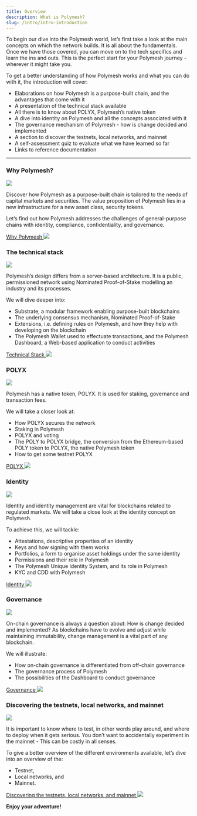 ```yaml
---
title: Overview
description: What is Polymesh?
slug: /intro/intro-introduction
---
```



To begin our dive into the Polymesh world, let’s first take a look at the main concepts on which the network builds. It is all about the fundamentals. Once we have those covered, you can move on to the tech specifics and learn the ins and outs. This is the perfect start for your Polymesh journey - wherever it might take you.

To get a better understanding of how Polymesh works and what you can do with it, the introduction will cover:
* Elaborations on how Polymesh is a purpose-built chain, and the advantages that come with it
* A presentation of the technical stack available
* All there is to know about POLYX, Polymesh’s native token
* A dive into identity on Polymesh and all the concepts associated with it
* The governance mechanism of Polymesh - how is change decided and implemented
* A section to discover the testnets, local networks, and mainnet
* A self-assessment quiz to evaluate what we have learned so far
* Links to reference documentation


***

<div class="box-overview-card-dyn">
	<h3>Why Polymesh?</h3>
	<div class="content">
		<img class="inline-image-float-right" src="/tmpAssets/01_why_polymesh-01.svg"/>
		<p>Discover how Polymesh as a purpose-built chain is tailored to the needs of capital markets and securities. The value proposition of Polymesh lies in a new infrastructure for a new asset class, security tokens.</p>
		<p>Let’s find out how Polymesh addresses the challenges of general-purpose chains with identity, compliance, confidentiality, and governance.</p>
		<a class="action-link" href="#">
			Why Polymesh
			<img src="/icon-arrow-right.svg"/>
		</a>
	</div>
</div>

<div class="box-overview-card-dyn">
	<h3>The technical stack</h3>
	<div class="content">
		<img class="inline-image-float-right" src="/tmpAssets/02_technical_stack-01.svg"/>
		<p>Polymesh’s design differs from a server-based architecture. It is a public, permissioned network using Nominated Proof-of-Stake modelling an industry and its processes.</p>
		<p>We will dive deeper into:</p>
		<ul>
			<li>Substrate, a modular framework enabling purpose-built blockchains</li>
			<li>The underlying consensus mechanism, Nominated Proof-of-Stake</li>
			<li>Extensions, i.e. defining rules on Polymesh, and how they help with developing on the blockchain</li>
			<li>The Polymesh Wallet used to effectuate transactions, and the Polymesh Dashboard, a Web-based application to conduct activities</li>
		</ul>
		<a class="action-link" href="#">
			Technical Stack
			<img src="/icon-arrow-right.svg"/>
		</a>
	</div>
</div>

<div class="box-overview-card-dyn">
	<h3>POLYX</h3>
	<div class="content">
		<img class="inline-image-float-right" src="/tmpAssets/03_polyx-01.svg"/>
		<p>Polymesh has a native token, POLYX. It is used for staking, governance and transaction fees.</p>
		<p>We will take a closer look at:</p>
		<ul>
			<li>How POLYX secures the network</li>
			<li>Staking in Polymesh</li>
			<li>POLYX and voting</li>
			<li>The POLY to POLYX bridge, the conversion from the Ethereum-based POLY token to POLYX, the native Polymesh token</li>
			<li>How to get some testnet POLYX</li>
		</ul>
		<a class="action-link" href="#">
			POLYX
			<img src="/icon-arrow-right.svg"/>
		</a>
	</div>
</div>

<div class="box-overview-card-dyn">
	<h3>Identity</h3>
	<div class="content">
		<img class="inline-image-float-right" src="/tmpAssets/04_identity-01.svg"/>
		<p>Identity and identity management are vital for blockchains related to regulated markets. We will take a close look at the identity concept on Polymesh.</p>
		<p>To achieve this, we will tackle:</p>
		<ul>
			<li>Attestations, descriptive properties of an identity</li>
			<li>Keys and how signing with them works</li>
			<li>Portfolios, a form to organise asset holdings under the same identity</li>
			<li>Permissions and their role in Polymesh</li>
			<li>The Polymesh Unique Identity System, and its role in Polymesh</li>
			<li>KYC and CDD with Polymesh</li>
		</ul>
		<a class="action-link" href="#">
			Identity
			<img src="/icon-arrow-right.svg"/>
		</a>
	</div>
</div>

<div class="box-overview-card-dyn">
	<h3>Governance</h3>
	<div class="content">
		<img class="inline-image-float-right" src="/tmpAssets/05_governance-01.svg"/>
		<p>On-chain governance is always a question about: How is change decided and implemented? As blockchains have to evolve and adjust while maintaining immutability, change management is a vital part of any blockchain.</p>
		<p>We will illustrate:</p>
		<ul>
			<li>How on-chain governance is differentiated from off-chain governance</li>
			<li>The governance process of Polymesh</li>
			<li>The possibilities of the Dashboard to conduct governance</li>
		</ul>
		<a class="action-link" href="#">
			Governance
			<img src="/icon-arrow-right.svg"/>
		</a>
	</div>
</div>

<div class="box-overview-card-dyn">
	<h3>Discovering the testnets, local networks, and mainnet</h3>
	<div class="content">
		<img class="inline-image-float-right" src="/tmpAssets/06_testnets_mainnet-01.svg"/>
		<p>It is important to know where to test, in other words play around, and where to deploy when it gets serious. You don’t want to accidentally experiment in the mainnet - This can be costly in all senses.</p>
		<p>To give a better overview of the different environments available, let’s dive into an overview of the:</p>
		<ul>
			<li>Testnet,</li>
			<li>Local networks, and</li>
			<li>Mainnet.</li>
		</ul>
		<a class="action-link" href="#">
			Discovering the testnets, local networks, and mainnet
			<img src="/icon-arrow-right.svg"/>
		</a>
	</div>
</div>

**Enjoy your adventure!**
